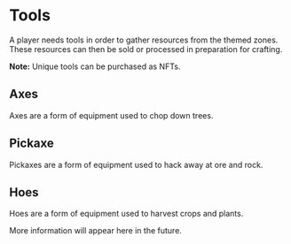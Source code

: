 # Tools   

A player needs tools in order to gather resources from the themed zones. These resources can then be sold or processed in preparation for crafting.  

<div className="note-box">
  <strong>Note:</strong> Unique tools can be purchased as NFTs.
</div>

## Axes   

Axes are a form of equipment used to chop down trees.  

## Pickaxe   

Pickaxes are a form of equipment used to hack away at ore and rock.  

## Hoes  

Hoes are a form of equipment used to harvest crops and plants.  



More information will appear here in the future.
